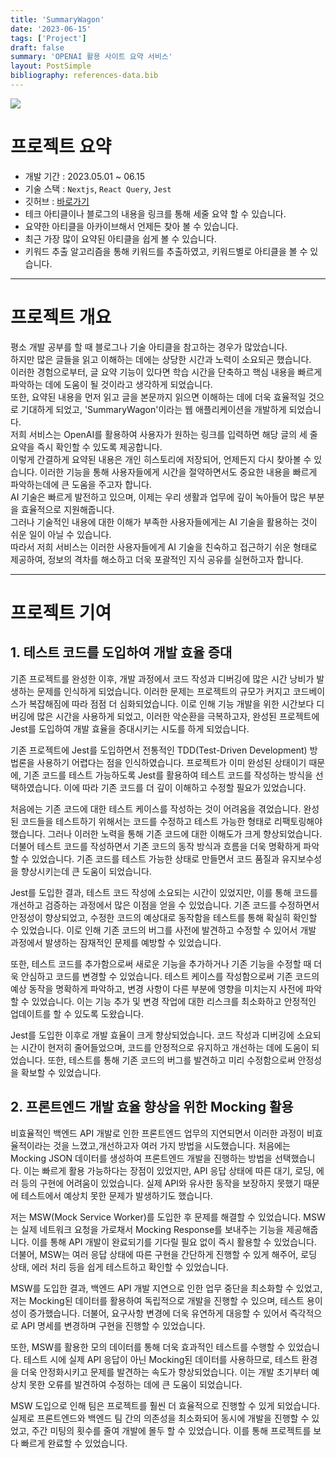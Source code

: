 ```yaml
---
title: 'SummaryWagon'
date: '2023-06-15'
tags: ['Project']
draft: false
summary: 'OPENAI 활용 사이트 요약 서비스'
layout: PostSimple
bibliography: references-data.bib
---
```


<div className="flex items-center justify-center">
  <Image
    className="w-1/2"
    src="/static/images/summarywagon.png"
    width={300}
    height={300}
    priority={true}
  ></Image>
</div>

# 프로젝트 요약

- 개발 기간 : 2023.05.01 ~ 06.15
- 기술 스택 : `Nextjs`, `React Query`, `Jest`
- 깃허브 : [바로가기](https://github.com/SummaryWagon/SummaryWagon)
- 테크 아티클이나 블로그의 내용을 링크를 통해 세줄 요약 할 수 있습니다.
- 요약한 아티클을 아카이브해서 언제든 찾아 볼 수 있습니다.
- 최근 가장 많이 요약된 아티클을 쉽게 볼 수 있습니다.
- 키워드 추출 알고리즘을 통해 키워드를 추출하였고, 키워드별로 아티클을 볼 수 있습니다.

---

# 프로젝트 개요

평소 개발 공부를 할 때 블로그나 기술 아티클을 참고하는 경우가 많았습니다.  
하지만 많은 글들을 읽고 이해하는 데에는 상당한 시간과 노력이 소요되곤 했습니다.  
이러한 경험으로부터, 글 요약 기능이 있다면 학습 시간을 단축하고 핵심 내용을 빠르게 파악하는 데에 도움이 될 것이라고 생각하게 되었습니다.  
또한, 요약된 내용을 먼저 읽고 글을 본문까지 읽으면 이해하는 데에 더욱 효율적일 것으로 기대하게 되었고, 'SummaryWagon'이라는 웹 애플리케이션을 개발하게 되었습니다.  
저희 서비스는 OpenAI를 활용하여 사용자가 원하는 링크를 입력하면 해당 글의 세 줄 요약을 즉시 확인할 수 있도록 제공합니다.  
이렇게 간결하게 요약된 내용은 개인 히스토리에 저장되어, 언제든지 다시 찾아볼 수 있습니다. 이러한 기능을 통해 사용자들에게 시간을 절약하면서도 중요한 내용을 빠르게 파악하는데에 큰 도움을 주고자 합니다.  
AI 기술은 빠르게 발전하고 있으며, 이제는 우리 생활과 업무에 깊이 녹아들어 많은 부분을 효율적으로 지원해줍니다.  
그러나 기술적인 내용에 대한 이해가 부족한 사용자들에게는 AI 기술을 활용하는 것이 쉬운 일이 아닐 수 있습니다.  
따라서 저희 서비스는 이러한 사용자들에게 AI 기술을 친숙하고 접근하기 쉬운 형태로 제공하여, 정보의 격차를 해소하고 더욱 포괄적인 지식 공유를 실현하고자 합니다.

---

# 프로젝트 기여

## 1. 테스트 코드를 도입하여 개발 효율 증대

기존 프로젝트를 완성한 이후, 개발 과정에서 코드 작성과 디버깅에 많은 시간 낭비가 발생하는 문제를 인식하게 되었습니다. 이러한 문제는 프로젝트의 규모가 커지고 코드베이스가 복잡해짐에 따라 점점 더 심화되었습니다. 이로 인해 기능 개발을 위한 시간보다 디버깅에 많은 시간을 사용하게 되었고, 이러한 악순환을 극복하고자, 완성된 프로젝트에 Jest를 도입하여 개발 효율을 증대시키는 시도를 하게 되었습니다.

기존 프로젝트에 Jest를 도입하면서 전통적인 TDD(Test-Driven Development) 방법론을 사용하기 어렵다는 점을 인식하였습니다. 프로젝트가 이미 완성된 상태이기 때문에, 기존 코드를 테스트 가능하도록 Jest를 활용하여 테스트 코드를 작성하는 방식을 선택하였습니다. 이에 따라 기존 코드를 더 깊이 이해하고 수정할 필요가 있었습니다.

처음에는 기존 코드에 대한 테스트 케이스를 작성하는 것이 어려움을 겪었습니다. 완성된 코드들을 테스트하기 위해서는 코드를 수정하고 테스트 가능한 형태로 리팩토링해야 했습니다. 그러나 이러한 노력을 통해 기존 코드에 대한 이해도가 크게 향상되었습니다. 더불어 테스트 코드를 작성하면서 기존 코드의 동작 방식과 흐름을 더욱 명확하게 파악할 수 있었습니다. 기존 코드를 테스트 가능한 상태로 만들면서 코드 품질과 유지보수성을 향상시키는데 큰 도움이 되었습니다.

Jest를 도입한 결과, 테스트 코드 작성에 소요되는 시간이 있었지만, 이를 통해 코드를 개선하고 검증하는 과정에서 많은 이점을 얻을 수 있었습니다. 기존 코드를 수정하면서 안정성이 향상되었고, 수정한 코드의 예상대로 동작함을 테스트를 통해 확실히 확인할 수 있었습니다. 이로 인해 기존 코드의 버그를 사전에 발견하고 수정할 수 있어서 개발 과정에서 발생하는 잠재적인 문제를 예방할 수 있었습니다.

또한, 테스트 코드를 추가함으로써 새로운 기능을 추가하거나 기존 기능을 수정할 때 더욱 안심하고 코드를 변경할 수 있었습니다. 테스트 케이스를 작성함으로써 기존 코드의 예상 동작을 명확하게 파악하고, 변경 사항이 다른 부분에 영향을 미치는지 사전에 파악할 수 있었습니다. 이는 기능 추가 및 변경 작업에 대한 리스크를 최소화하고 안정적인 업데이트를 할 수 있도록 도왔습니다.

Jest를 도입한 이후로 개발 효율이 크게 향상되었습니다. 코드 작성과 디버깅에 소요되는 시간이 현저히 줄어들었으며, 코드를 안정적으로 유지하고 개선하는 데에 도움이 되었습니다. 또한, 테스트를 통해 기존 코드의 버그를 발견하고 미리 수정함으로써 안정성을 확보할 수 있었습니다.

## 2. 프론트엔드 개발 효율 향상을 위한 Mocking 활용

비효율적인 백엔드 API 개발로 인한 프론트엔드 업무의 지연되면서 이러한 과정이 비효율적이라는 것을 느꼈고,개선하고자 여러 가지 방법을 시도했습니다. 처음에는 Mocking JSON 데이터를 생성하여 프론트엔드 개발을 진행하는 방법을 선택했습니다. 이는 빠르게 활용 가능하다는 장점이 있었지만, API 응답 상태에 따른 대기, 로딩, 에러 등의 구현에 어려움이 있었습니다. 실제 API와 유사한 동작을 보장하지 못했기 때문에 테스트에서 예상치 못한 문제가 발생하기도 했습니다.

저는 MSW(Mock Service Worker)를 도입한 후 문제를 해결할 수 있었습니다. MSW는 실제 네트워크 요청을 가로채서 Mocking Response를 보내주는 기능을 제공해줍니다. 이를 통해 API 개발이 완료되기를 기다릴 필요 없이 즉시 활용할 수 있었습니다. 더불어, MSW는 여러 응답 상태에 따른 구현을 간단하게 진행할 수 있게 해주어, 로딩 상태, 에러 처리 등을 쉽게 테스트하고 확인할 수 있었습니다.

MSW를 도입한 결과, 백엔드 API 개발 지연으로 인한 업무 중단을 최소화할 수 있었고, 저는 Mocking된 데이터를 활용하여 독립적으로 개발을 진행할 수 있으며, 테스트 용이성이 증가했습니다. 더불어, 요구사항 변경에 더욱 유연하게 대응할 수 있어서 즉각적으로 API 명세를 변경하며 구현을 진행할 수 있었습니다.

또한, MSW를 활용한 모의 데이터를 통해 더욱 효과적인 테스트를 수행할 수 있었습니다. 테스트 시에 실제 API 응답이 아닌 Mocking된 데이터를 사용하므로, 테스트 환경을 더욱 안정화시키고 문제를 발견하는 속도가 향상되었습니다. 이는 개발 초기부터 예상치 못한 오류를 발견하여 수정하는 데에 큰 도움이 되었습니다.

MSW 도입으로 인해 팀은 프로젝트를 훨씬 더 효율적으로 진행할 수 있게 되었습니다. 실제로 프론트엔드와 백엔드 팀 간의 의존성을 최소화되어 동시에 개발을 진행할 수 있었고, 주간 미팅의 횟수를 줄여 개발에 몰두 할 수 있었습니다. 이를 통해 프로젝트를 보다 빠르게 완료할 수 있었습니다.
